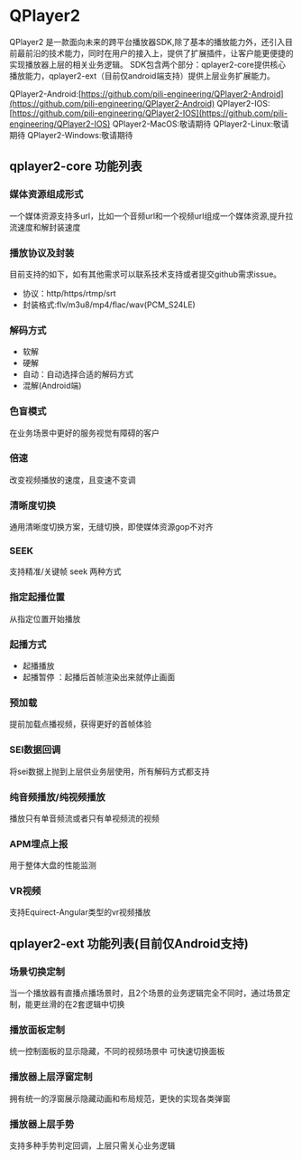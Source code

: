 # QPlayer2
QPlayer2 是一款面向未来的跨平台播放器SDK,除了基本的播放能力外，还引入目前最前沿的技术能力，同时在用户的接入上，提供了扩展插件，让客户能更便捷的实现播放器上层的相关业务逻辑。
SDK包含两个部分：qplayer2-core提供核心播放能力，qplayer2-ext（目前仅android端支持）提供上层业务扩展能力。

QPlayer2-Android:[https://github.com/pili-engineering/QPlayer2-Android](https://github.com/pili-engineering/QPlayer2-Android)
QPlayer2-IOS:[https://github.com/pili-engineering/QPlayer2-IOS](https://github.com/pili-engineering/QPlayer2-IOS)
QPlayer2-MacOS:敬请期待
QPlayer2-Linux:敬请期待
QPlayer2-Windows:敬请期待

## qplayer2-core 功能列表
### 媒体资源组成形式
一个媒体资源支持多url，比如一个音频url和一个视频url组成一个媒体资源,提升拉流速度和解封装速度

### 播放协议及封装
目前支持的如下，如有其他需求可以联系技术支持或者提交github需求issue。
- 协议：http/https/rtmp/srt 
- 封装格式:flv/m3u8/mp4/flac/wav(PCM_S24LE)

### 解码方式 
- 软解
- 硬解
- 自动：自动选择合适的解码方式
- 混解(Android端)

### 色盲模式
在业务场景中更好的服务视觉有障碍的客户  

### 倍速
改变视频播放的速度，且变速不变调

### 清晰度切换
通用清晰度切换方案，无缝切换，即使媒体资源gop不对齐

### SEEK
支持精准/关键帧 seek 两种方式

### 指定起播位置
从指定位置开始播放

### 起播方式
- 起播播放
- 起播暂停 ：起播后首帧渲染出来就停止画面

### 预加载
提前加载点播视频，获得更好的首帧体验

### SEI数据回调
将sei数据上抛到上层供业务层使用，所有解码方式都支持

### 纯音频播放/纯视频播放
播放只有单音频流或者只有单视频流的视频

### APM埋点上报
用于整体大盘的性能监测

### VR视频
支持Equirect-Angular类型的vr视频播放

## qplayer2-ext 功能列表(目前仅Android支持)

### 场景切换定制
当一个播放器有直播点播场景时，且2个场景的业务逻辑完全不同时，通过场景定制，能更丝滑的在2套逻辑中切换

### 播放面板定制
统一控制面板的显示隐藏，不同的视频场景中 可快速切换面板

### 播放器上层浮窗定制
拥有统一的浮窗展示隐藏动画和布局规范，更快的实现各类弹窗

### 播放器上层手势
支持多种手势判定回调，上层只需关心业务逻辑
